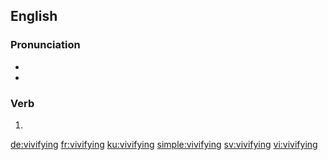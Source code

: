 ==English==

===Pronunciation===
* {{IPA|/ˈvɪvɪfʌɪŋ/|lang=en}}
* {{hyphenation|viv|ify|ing|lang=en}}
===Verb===
{{head|en|present participle}}

# {{present participle of|vivify|lang=en}}

[[de:vivifying]]
[[fr:vivifying]]
[[ku:vivifying]]
[[simple:vivifying]]
[[sv:vivifying]]
[[vi:vivifying]]